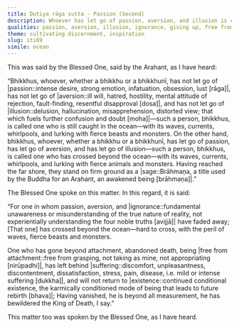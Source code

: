 ```yaml
---
title: Dutiya rāga sutta - Passion (Second)
description: Whoever has let go of passion, aversion, and illusion is called one who has crossed beyond the ocean—with its waves, currents, whirlpools, lurking with fierce animals and monsters.
qualities: passion, aversion, illusion, ignorance, giving up, free from attachment
theme: cultivating discernment, inspiration
slug: iti69
simile: ocean
---
```


This was said by the Blessed One, said by the Arahant, as I have heard:

“Bhikkhus, whoever, whether a bhikkhu or a bhikkhunī, has not let go of |passion::intense desire, strong emotion, infatuation, obsession, lust [rāga]|, has not let go of |aversion::ill will, hatred, hostility, mental attitude of rejection, fault-finding, resentful disapproval [dosa]|, and has not let go of |illusion::delusion, hallucination, misapprehension, distorted view; that which fuels further confusion and doubt [moha]|—such a person, bhikkhus, is called one who is still caught in the ocean—with its waves, currents, whirlpools, and lurking with fierce beasts and monsters. On the other hand, bhikkhus, whoever, whether a bhikkhu or a bhikkhunī, has let go of passion, has let go of aversion, and has let go of illusion—such a person, bhikkhus, is called one who has crossed beyond the ocean—with its waves, currents, whirlpools, and lurking with fierce animals and monsters. Having reached the far shore, they stand on firm ground as a |sage::Brāhmaṇa, a title used by the Buddha for an Arahant, an awakened being [brāhmaṇa]|.”

The Blessed One spoke on this matter. In this regard, it is said:

“For one in whom passion, aversion,
and |ignorance::fundamental unawareness or misunderstanding of the true nature of reality, not experientially understanding the four noble truths [avijjā]| have faded away;
[That one] has crossed beyond the ocean—hard to cross,
with the peril of waves, fierce beasts and monsters.

One who has gone beyond attachment, abandoned death, being |free from attachment::free from grasping, not taking as mine, not appropriating [nirūpadhi]|,
has left behind |suffering::discomfort, unpleasantness, discontentment, dissatisfaction, stress, pain, disease, i.e. mild or intense suffering [dukkha]|, and will not return to |existence::continued conditional existence, the karmically conditioned mode of being that leads to future rebirth [bhava]|;
Having vanished, he is beyond all measurement,
he has bewildered the King of Death, I say.”

This matter too was spoken by the Blessed One, as I have heard.